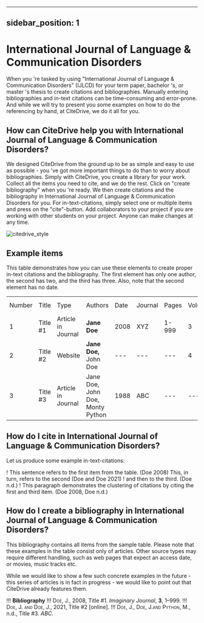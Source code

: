 
---
sidebar_position: 1
---

# International Journal of Language & Communication Disorders

When you 're tasked by using "International Journal of Language & Communication Disorders" (IJLCD) for your term paper, bachelor 's, or master 's thesis to create citations and bibliographies.
Manually entering bibliographies and in-text citations can be time-consuming and error-prone. And while we will try to present you some examples on how to do the referencing by hand, at CiteDrive, we do it all for you.

<!---
## About  International Journal of Language & Communication Disorders

* Title: International Journal of Language & Communication Disorders
* Short Title (Id): IJLCD)
* Authors: International Journal of Language & Communication Disorders
* Download: International Journal of Language & Communication Disorders
 --->

## How can CiteDrive help you with International Journal of Language & Communication Disorders?

We designed CiteDrive from the ground up to be as simple and easy to use as possible - you 've got more important things to do than to worry about bibliographies. Simply with CiteDrive, you create a library for your work. Collect all the items you need to cite, and we do the rest. Click on "create bibliography" when you 're ready. We then create citations and the bibliography in International Journal of Language & Communication Disorders for you. For in-text-citations, simply select one or multiple items and press on the "cite"-button. Add collaborators to your project if you are working with other students on your project. Anyone can make changes at any time.


![citedrive_style](images/international-journal-of-language-and-communication-disorders.svg "Choose International Journal of Language & Communication Disorders in the CiteDrive App")


## Example items

This table demonstrates how you can use these elements to create proper in-text citations and the bibliography. The first element has only one author, the second has two, and the third has three. Also, note that the second element has no date.


<table>
  <tr>
   <td>Number
   </td>
   <td>Title
   </td>
   <td>Type
   </td>
   <td>Authors
   </td>
   <td>Date
   </td>
   <td>Journal
   </td>
   <td>Pages
   </td>
   <td>Volume
   </td>
   <td>Issue
   </td>
   <td>Access Date
   </td>
  </tr>
  <tr>
   <td>1
   </td>
   <td>Title #1
   </td>
   <td>Article in Journal
   </td>
   <td><strong>Jane Doe</strong>
   </td>
   <td>2008
   </td>
   <td>XYZ
   </td>
   <td>1-999
   </td>
   <td>3
   </td>
   <td>2
   </td>
   <td>--
   </td>
  </tr>
  <tr>
   <td>
2
   </td>
   <td>Title #2
   </td>
   <td>Website
   </td>
   <td><strong>Jane Doe, </strong>John Doe
   </td>
   <td>---
   </td>
   <td>---
   </td>
   <td>---
   </td>
   <td>4
   </td>
   <td>---
   </td>
   <td>2020-05-01
   </td>
  </tr>
  <tr>
   <td>3
   </td>
   <td>Title #3
   </td>
   <td>Article in Journal
   </td>
   <td>Jane Doe, John Doe, Monty Python
   </td>
   <td>1988
   </td>
   <td>ABC
   </td>
   <td>---
   </td>
   <td>---
   </td>
   <td>16
   </td>
   <td>---
   </td>
  </tr>
</table>



## How do I cite in  International Journal of Language & Communication Disorders?

Let us produce some example in-text-citations:

! This sentence refers to the first item from the table. (Doe 2008) This, in turn, refers to the second (Doe and Doe 2021)
! and then to the third.  (Doe n.d.)
! This paragraph demonstrates the clustering of citations by citing the first and third item. (Doe 2008, Doe n.d.)



## How do I create a bibliography in International Journal of Language & Communication Disorders?

This bibliography contains all items from the sample table. Please note that these examples in the table consist only of articles. Other source types may require different handling, such as web pages that expect an access date, or movies, music tracks etc.

While we would like to show a few such concrete examples in the future - this series of articles is in fact in progress - we would like to point out that CiteDrive already features them.


!!! **Bibliography**
!!! <span style="font-variant:small-caps;">Doe, J.</span>, 2008,  Title #1. <i>Imaginary Journal</i>, <b>3</b>, 1–999.
!!! <span style="font-variant:small-caps;">Doe, J. and Doe, J.</span>, 2021,  Title #2 [online].
!!! <span style="font-variant:small-caps;">Doe, J., Doe, J.and Python, M.</span>, n.d.,  Title #3. <i>ABC</i>.


```
        